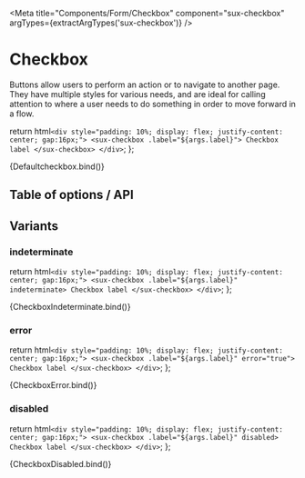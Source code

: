 
<Meta title="Components/Form/Checkbox" component="sux-checkbox" argTypes={extractArgTypes('sux-checkbox')} />

# Checkbox

Buttons allow users to perform an action or to navigate to another page. They have multiple styles for various needs, and are ideal for calling attention to where a user needs to do something in order to move forward in a flow.

  return html`
    <div style="padding: 10%; display: flex; justify-content: center; gap:16px;">
      <sux-checkbox .label="${args.label}"> Checkbox label </sux-checkbox>
    </div>
  `;
};

<Canvas>
  <Story name="Playground">{Defaultcheckbox.bind()}</Story>
</Canvas>

## Table of options / API

<ArgsTable of="sux-checkbox" />

## Variants

### indeterminate

<!-- Tag with Info Variant -->

  return html`
    <div style="padding: 10%; display: flex; justify-content: center; gap:16px;">
      <sux-checkbox .label="${args.label}" indeterminate> Checkbox label </sux-checkbox>
    </div>
  `;
};

<Canvas>
  <Story name="Indeterminate">{CheckboxIndeterminate.bind()}</Story>
</Canvas>

### error

<!-- Tag with Info Variant -->

  return html`
    <div style="padding: 10%; display: flex; justify-content: center; gap:16px;">
      <sux-checkbox .label="${args.label}" error="true"> Checkbox label </sux-checkbox>
    </div>
  `;
};

<Canvas>
  <Story name="Error">{CheckboxError.bind()}</Story>
</Canvas>

### disabled

<!-- Tag with Info Variant -->

  return html`
    <div style="padding: 10%; display: flex; justify-content: center; gap:16px;">
      <sux-checkbox .label="${args.label}" disabled> Checkbox label </sux-checkbox>
    </div>
  `;
};

<Canvas>
  <Story name="Disabled">{CheckboxDisabled.bind()}</Story>
</Canvas>
